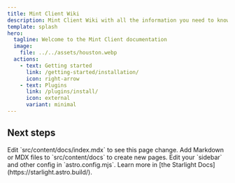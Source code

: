 ```yaml
---
title: Mint Client Wiki
description: Mint Client Wiki with all the information you need to know about Mint Client.
template: splash
hero:
  tagline: Welcome to the Mint Client documentation
  image:
    file: ../../assets/houston.webp
  actions:
    - text: Getting started
      link: /getting-started/installation/
      icon: right-arrow
    - text: Plugins
      link: /plugins/install/
      icon: external
      variant: minimal
---
```



## Next steps

<CardGrid stagger>
	<Card title="Update content" icon="pencil">
		Edit `src/content/docs/index.mdx` to see this page change.
	</Card>
	<Card title="Add new content" icon="add-document">
		Add Markdown or MDX files to `src/content/docs` to create new pages.
	</Card>
	<Card title="Configure your site" icon="setting">
		Edit your `sidebar` and other config in `astro.config.mjs`.
	</Card>
	<Card title="Read the docs" icon="open-book">
		Learn more in [the Starlight Docs](https://starlight.astro.build/).
	</Card>
</CardGrid>